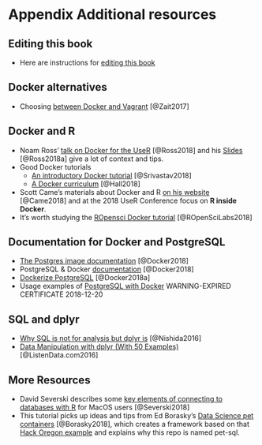 # Appendix Additional resources {#chapter_appendix-additional-resources}

## Editing this book
* Here are instructions for [editing this book](https://github.com/smithjd/sql-pet/blob/master/Contributing.md) 

## Docker alternatives
* Choosing [between Docker and Vagrant](https://medium.com/@Mahmoud_Zalt/vagrant-vs-docker-679c9ce4231b) [@Zait2017]

## Docker and R
* Noam Ross' [talk on Docker for the UseR](https://www.youtube.com/watch?v=803oZI5dvAU&t=1) [@Ross2018] and his [Slides](https://github.com/noamross/nyhackr-docker-talk) [@Ross2018a] give a lot of context and tips.
* Good Docker tutorials
  + [An introductory Docker tutorial](https://docker-curriculum.com/) [@Srivastav2018]
  + [A Docker curriculum](https://katacoda.com/courses/docker) [@Hall2018]
* Scott Came's materials about Docker and R [on his website](http://www.cascadia-analytics.com/2018/07/21/docker-r-p1.html) [@Came2018] and at the 2018 UseR Conference focus on **R inside Docker**.
* It's worth studying the [ROpensci Docker tutorial](https://ropenscilabs.github.io/r-docker-tutorial/) [@ROpenSciLabs2018]

## Documentation for Docker and PostgreSQL

* [The Postgres image documentation](https://docs.docker.com/samples/library/postgres/) [@Docker2018]
* PostgreSQL & Docker [documentation](https://docs.docker.com/samples/library/postgres/#postgres_db) [@Docker2018]
* [Dockerize PostgreSQL](https://docs.docker.com/engine/examples/postgresql_service/) [@Docker2018a]
* Usage examples of [PostgreSQL with Docker](https://amattn.com/p/tutorial_postgresql_usage_examples_with_docker.html) WARNING-EXPIRED CERTIFICATE 2018-12-20

## SQL and dplyr

* [Why SQL is not for analysis but dplyr is](https://blog.exploratory.io/why-sql-is-not-for-analysis-but-dplyr-is-5e180fef6aa7) [@Nishida2016]
* [Data Manipulation with dplyr (With 50 Examples)](https://www.listendata.com/2016/08/dplyr-tutorial.html) [@ListenData.com2016]

## More Resources
* David Severski describes some [key elements of connecting to databases with R](https://github.com/davidski/database_connections) for MacOS users [@Severski2018]
* This tutorial picks up ideas and tips from Ed Borasky's [Data Science pet containers](https://github.com/znmeb/data-science-pet-containers) [@Borasky2018], which creates a framework based on that [Hack Oregon example](https://github.com/hackoregon/data-science-pet-containers) and explains why this repo is named pet-sql.

